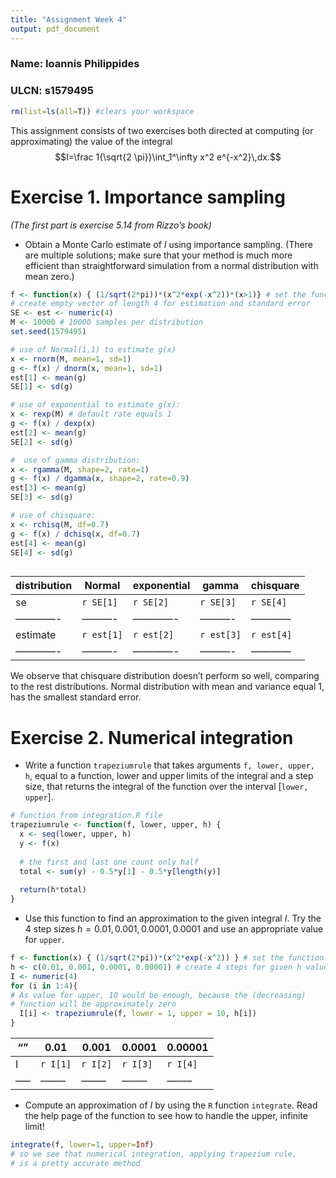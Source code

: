 ```yaml
---
title: "Assignment Week 4"
output: pdf_document
---
```


### Name: Ioannis Philippides

### ULCN: s1579495

```r
rm(list=ls(all=T)) #clears your workspace
```



This assignment consists of two exercises both directed at computing (or approximating) the value
of the integral 
$$I=\frac 1{\sqrt{2 \pi}}\int_1^\infty x^2 e^{-x^2}\,dx.$$



# Exercise 1. Importance sampling

*(The first part is exercise 5.14 from Rizzo's book)* 

- Obtain a Monte Carlo estimate of $I$ using importance sampling. (There are multiple solutions;
make sure that your method is much more efficient than straightforward simulation from a normal distribution
with mean zero.)

```r
f <- function(x) { (1/sqrt(2*pi))*(x^2*exp(-x^2))*(x>1)} # set the function
# create empty vector of length 4 for estimation and standard error
SE <- est <- numeric(4) 
M <- 10000 # 10000 samples per distribution
set.seed(1579495)

# use of Normal(1,1) to estimate g(x)
x <- rnorm(M, mean=1, sd=1)
g <- f(x) / dnorm(x, mean=1, sd=1)
est[1] <- mean(g)
SE[1] <- sd(g)

# use of exponential to estimate g(x):
x <- rexp(M) # default rate equals 1
g <- f(x) / dexp(x)
est[2] <- mean(g)
SE[2] <- sd(g)

#  use of gamma distribution:
x <- rgamma(M, shape=2, rate=1)
g <- f(x) / dgamma(x, shape=2, rate=0.9)
est[3] <- mean(g)
SE[3] <- sd(g)

# use of chisquare:
x <- rchisq(M, df=0.7) 
g <- f(x) / dchisq(x, df=0.7)
est[4] <- mean(g)
SE[4] <- sd(g)



```

\newpage

distribution | Normal   | exponential | gamma    | chisquare
-------------|----------|-------------|----------|------------            
   se        | `r SE[1]`|  `r SE[2]`  |`r SE[3]` | `r SE[4]`
-------------|----------|-------------|----------|------------
estimate     |`r est[1]`| `r est[2]`  |`r est[3]`| `r est[4]`
-------------|----------|-------------|----------|------------

We observe that chisquare distribution doesn't perform so well, comparing to the rest distributions. Normal distribution with mean and variance equal 1, has the smallest standard error.



# Exercise 2. Numerical integration



-  Write a function `trapeziumrule` that takes arguments `f, lower, upper, h`,
equal to a function, lower and upper limits of the integral and a step size,
that returns the integral of the function over the interval [`lower, upper`].

```r
# function from integration.R file
trapeziumrule <- function(f, lower, upper, h) {
  x <- seq(lower, upper, h)
  y <- f(x)
  
  # the first and last one count only half
  total <- sum(y) - 0.5*y[1] - 0.5*y[length(y)]
  
  return(h*total)
}

```


- Use this function to find an approximation to the given integral $I$.
Try the 4 step sizes $h=0.01, 0.001, 0.0001, 0.0001$ and use an appropriate
value for `upper`.

```r
f <- function(x) { (1/sqrt(2*pi))*(x^2*exp(-x^2)) } # set the function
h <- c(0.01, 0.001, 0.0001, 0.00001) # create 4 steps for given h values
I <- numeric(4)
for (i in 1:4){
# As value for upper, 10 would be enough, because the (decreasing) 
# function will be approximately zero
  I[i] <- trapeziumrule(f, lower = 1, upper = 10, h[i])
}
```

""   |  0.01  |  0.001 | 0.0001 | 0.00001|
-----|--------|--------|--------|--------|
 I   |`r I[1]`|`r I[2]`|`r I[3]`|`r I[4]`|
-----|--------|--------|--------|--------| 

\newpage


- Compute an approximation of $I$ by using the  `R` function `integrate`. Read
the help page of the function to see how to handle the upper, infinite limit!

```r
integrate(f, lower=1, upper=Inf) 
# so we see that numerical integration, applying trapezium rule, 
# is a pretty accurate method

```



